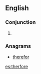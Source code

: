 {{also|therefor|therefore}}
==English==

===Conjunction===
{{en-con}}

# {{obsolete spelling of|therefore|lang=en}}

===Anagrams===
* [[therefor#English|therefor]]

[[es:therfore]]